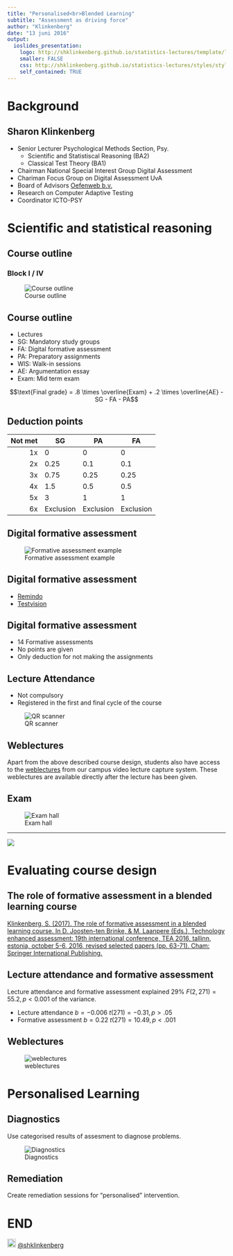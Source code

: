 ```yaml
---
title: "Personalised<br>Blended Learning"
subtitle: "Assessment as driving force"
author: "Klinkenberg"
date: "13 juni 2016"
output: 
  ioslides_presentation:
    logo: http://shklinkenberg.github.io/statistics-lectures/template/logo_uva.png
    smaller: FALSE
    css: http://shklinkenberg.github.io/statistics-lectures/styles/style.css
    self_contained: TRUE
---
```


# Background

## Sharon Klinkenberg

* Senior Lecturer Psychological Methods Section, Psy.
    * Scientific and Statistiscal Reasoning (BA2)
    * Classical Test Theory (BA1)
* Chairman National Special Interest Group Digital Assessment
* Chariman Focus Group on Digital Assessment UvA
* Board of Advisors [Oefenweb b.v.](https://www.oefenweb.nl)
* Research on Computer Adaptive Testing
* Coordinator ICTO-PSY 

# Scientific and statistical reasoning

## Course outline

### Block I / IV

![Course outline](images/Course_design-eps-converted-to.jpg)

## Course outline

* Lectures
* SG: Mandatory study groups
* FA: Digital formative assessment
* PA: Preparatory assignments
* WIS: Walk-in sessions 
* AE: Argumentation essay
* Exam: Mid term exam

$$\text{Final grade} = .8 \times \overline{Exam} + .2 \times \overline{AE} - SG - FA - PA$$

## Deduction points

| Not met | SG        | PA        | FA         |
|--------:|-----------|-----------|------------|
| 1x      | 0         | 0         | 0          |
| 2x      | 0.25      | 0.1       | 0.1        |
| 3x      | 0.75      | 0.25      | 0.25       |
| 4x      | 1.5       | 0.5       | 0.5        |
| 5x      | 3         | 1         | 1          |
| 6x      | Exclusion | Exclusion | Exclusion  |

## Digital formative assessment

![Formative assessment example](images/formative_assessment_example-eps-converted-to.jpg)

## Digital formative assessment

* [Remindo](https://uva.remindotoets.nl)
* [Testvision](https://uva.testvision.nl/online/fe/login_tvb.htm)

## Digital formative assessment

* 14 Formative assessments
* No points are given
* Only deduction for not making the assignments

## Lecture Attendance

* Not compulsory
* Registered in the first and final cycle of the course

![QR scanner](images/qrscanner.png)

## Weblectures

Apart from the above described course design, students also have access to the [weblectures](http://webcolleges.uva.nl/Mediasite/Play/bb82160b73f14bed9648b879f8dc4e5e1d?playFrom=4575000) from our campus video lecture capture system. These weblectures are available directly after the lecture has been given.

## Exam {.flexbox .vcenter}

![Exam hall](images/zaal.png)

------

![](images/Summative_Assessment_example.jpg)

# Evaluating course design

## The role of formative assessment in a blended learning course

[Klinkenberg, S. (2017). The role of formative assessment in a blended learning course. In D. Joosten-ten Brinke, & M. Laanpere (Eds.), Technology enhanced assessment: 19th international conference, TEA 2016, tallinn, estonia, october 5-6, 2016, revised selected papers (pp. 63-71). Cham: Springer International Publishing.](https://link.springer.com/chapter/10.1007/978-3-319-57744-9_6)

## Lecture attendance and formative assessment 

Lecture attendance and formative assessment explained 29% $F(2, 271) = 55.2, p < 0.001$ of the variance.

* Lecture attendance $b = −0.006$ $t(271) = −0.31, p > .05$
* Formative assessment $b = 0.22$ $t(271) = 10.49, p < .001$

## Weblectures {.flexbox .vcenter}

![weblectures](images/weblecture_viewing-eps-converted-to.jpg)

# Personalised Learning

## Diagnostics {.smaller}

Use categorised results of assesment to diagnose problems.

![Diagnostics](images/digagnostics_remindo.png)

## Remediation

Create remediation sessions for "personalised" intervention.

# END

<img src="https://g.twimg.com/Twitter_logo_white.png" style="width:20px">  <a href="https://twitter.com/shklinkenberg" target="_blank" style="color:inherit; border-bottom:none;">@shklinkenberg</a>



